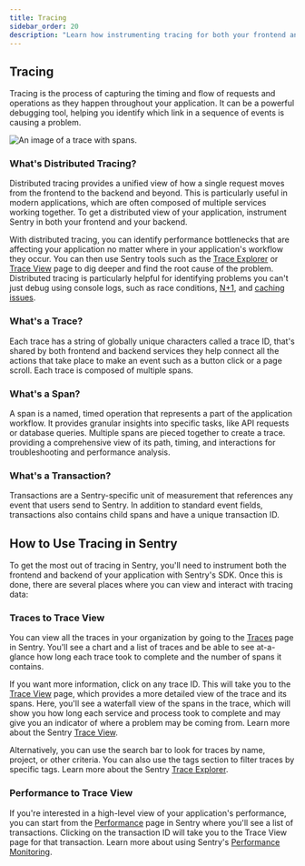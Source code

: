 ```yaml
---
title: Tracing
sidebar_order: 20
description: "Learn how instrumenting tracing for both your frontend and backend can help identify and debug application performance issues. Distributed tracing will allow you to see the impact of errors across your full stack and microservices."
---
```


## Tracing

Tracing is the process of capturing the timing and flow of requests and operations as they happen throughout your application. It can be a powerful debugging tool, helping you identify which link in a sequence of events is causing a problem.

![An image of a trace with spans.](./img/The-anatomy-of-a-trace.png)

### What's Distributed Tracing?

Distributed tracing provides a unified view of how a single request moves from the frontend to the backend and beyond. This is particularly useful in modern applications, which are often composed of multiple services working together. To get a distributed view of your application, instrument Sentry in both your frontend and your backend.

With distributed tracing, you can identify performance bottlenecks that are affecting your application no matter where in your application's workflow they occur. You can then use Sentry tools such as the [Trace Explorer](/product/explore/traces/) or [Trace View](/concepts/key-terms/tracing/trace-view/) page to dig deeper and find the root cause of the problem. Distributed tracing is particularly helpful for identifying problems you can't just debug using console logs, such as race conditions, [N+1](/product/issues/issue-details/performance-issues/n-one-queries/), and [caching issues](/product/insights/caches/).

### What's a Trace?

Each trace has a string of globally unique characters called a trace ID, that's shared by both frontend and backend services they help connect all the actions that take place to make an event such as a button click or a page scroll. Each trace is composed of multiple spans.

### What's a Span?
A span is a named, timed operation that represents a part of the application workflow. It provides granular insights into specific tasks, like API requests or database queries. Multiple spans are pieced together to create a trace. providing a comprehensive view of its path, timing, and interactions for troubleshooting and performance analysis.

### What's a Transaction?

Transactions are a Sentry-specific unit of measurement that references any event that users send to Sentry. In addition to standard event fields, transactions also contains child spans and have a unique transaction ID.

## How to Use Tracing in Sentry

To get the most out of tracing in Sentry, you'll need to instrument both the frontend and backend of your application with Sentry's SDK. Once this is done, there are several places where you can view and interact with tracing data:

### Traces to Trace View

You can view all the traces in your organization by going to the [Traces](https://sentry.io/orgredirect/organizations/:orgslug/traces/) page in Sentry. You'll see a chart and a list of traces and be able to see at-a-glance how long each trace took to complete and the number of spans it contains.

If you want more information, click on any trace ID. This will take you to the [Trace View](https://sentry.io/orgredirect/organizations/:orgslug/traces/traceid/) page, which provides a more detailed view of the trace and its spans. Here, you'll see a waterfall view of the spans in the trace, which will show you how long each service and process took to complete and may give you an indicator of where a problem may be coming from. Learn more about the Sentry [Trace View](/concepts/key-terms/tracing/trace-view/).

Alternatively, you can use the search bar to look for traces by name, project, or other criteria. You can also use the tags section to filter traces by specific tags. Learn more about the Sentry [Trace Explorer](/product/explore/traces/).

### Performance to Trace View

If you're interested in a high-level view of your application's performance, you can start from the [Performance](https://sentry.io/orgredirect/organizations/:orgslug/performance/) page in Sentry where you'll see a list of transactions. Clicking on the transaction ID will take you to the Trace View page for that transaction. Learn more about using Sentry's [Performance Monitoring](/product/performance/).
